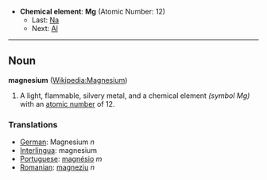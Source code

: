 *'''Chemical element''': '''Mg''' (Atomic Number: 12)
**Last: [[Sodium|Na]]
**Next: [[Aluminium|Al]]
----
== Noun ==
'''magnesium''' ([[en:Magnesium|Wikipedia:Magnesium]])

# A light, flammable, silvery metal, and a chemical element ''(symbol Mg)'' with an [[atomic number]] of 12.

===Translations===
*[[German]]: Magnesium ''n''
*[[Interlingua]]: magnesium
*[[Portuguese]]: [[magnésio]] ''m''
*[[Romanian]]: [[magneziu]] ''n''